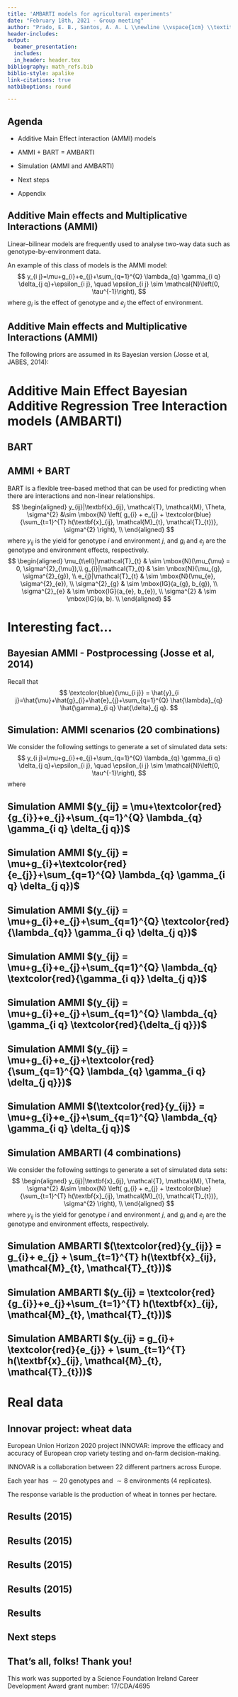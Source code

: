 ```yaml
---
title: 'AMBARTI models for agricultural experiments'
date: "February 18th, 2021 - Group meeting"
author: "Prado, E. B., Santos, A. A. L \\newline \\vspace{1cm} \\textit{Hamilton Institute \\& Dept. of Mathematics and Statistics} \\newline \\vspace{1cm} \\includegraphics[width=3cm]{MU_logo.jpg}"
header-includes:
output:
  beamer_presentation:
  includes:
  in_header: header.tex
bibliography: math_refs.bib
biblio-style: apalike
link-citations: true
natbiboptions: round

---
```

## Agenda
  
- Additive Main Effect interaction (AMMI) models
\vspace{0.5cm}

- AMMI + BART = AMBARTI
\vspace{0.5cm}

- Simulation (AMMI and AMBARTI)
\vspace{0.5cm}

- Next steps
\vspace{0.5cm}

- Appendix

<!-------------------------------------------------------------------------------------------------------------->
  <!-------------------------------------------------------------------------------------------------------------->
  
## Additive Main effects and Multiplicative Interactions (AMMI)
  
Linear–bilinear models are frequently used to analyse two-way data such as
genotype-by-environment data.

\vspace{0.1cm}
An example of this class of models is the AMMI model:
$$
  y_{i j}=\mu+g_{i}+e_{j}+\sum_{q=1}^{Q} \lambda_{q} \gamma_{i q} \delta_{j q}+\epsilon_{i j}, \quad \epsilon_{i j} \sim \mathcal{N}\left(0, \tau^{-1}\right),
$$
where $g_{i}$ is the effect of genotype and $e_{j}$ the effect of environment.

## Additive Main effects and Multiplicative Interactions (AMMI)

The following priors are assumed in its Bayesian version (Josse et al, JABES, 2014):
\vspace{-0.5cm}
\begin{eqnarray*} 
\mu & \sim& \mbox{N}\left(m, s_{\mu}^{2}\right), \\ 
g_{i} & \sim&  \mbox{N}\left(0, s_{g}^{2}\right), \\
e_{j} &\sim& \mbox{N}\left(0, s_{e}^{2}\right), \\
\left(\lambda_{q}\right)_{q=1, \ldots, Q} &\sim& \text { ordered sample of } Q \text { independent } \mbox{N}^{+}\left(0, s_{\lambda}^{2}\right), \\
\gamma_{1 q} & \sim&  \mbox{N}^{+}(0,1) \quad \text { for } q=1, \ldots, Q, \\
\gamma_{i q} & \sim&  \mbox{N}(0,1) \quad \text { for } i>1 \text { and } q=1, \ldots, Q, \\ \delta_{j q} & \sim&  \mbox{N}(0,1) \quad \text { for } j \geq 1 \text { and } q=1, \ldots, Q, \\
\sigma_{E} & \sim& \mbox{U}\left(0, S_{\mathrm{ME}}\right).
\end{eqnarray*}

<!-------------------------------------------------------------------------------------------------------------->
  <!-------------------------------------------------------------------------------------------------------------->
  
# Additive Main Effect Bayesian Additive Regression Tree Interaction models (AMBARTI)
  
## BART
  
\begin{figure}
\centering
\begin{tabular}{c}
\includegraphics[width=0.95\linewidth]{TreeTermsBART.pdf}
\end{tabular}
\end{figure}


## AMMI + BART

BART is a flexible tree-based method that can be used for predicting when there are interactions and non-linear relationships.
$$
\begin{aligned}
y_{ij}|\textbf{x}_{ij}, \mathcal{T}, \mathcal{M}, \Theta, \sigma^{2} &\sim \mbox{N} \left( g_{i} + e_{j} + \textcolor{blue}{\sum_{t=1}^{T} h(\textbf{x}_{ij}, \mathcal{M}_{t}, \mathcal{T}_{t})}, \sigma^{2} \right), \\
\end{aligned}
$$
where $y_{ij}$ is the yield for genotype $i$ and environment $j$, and $g_i$ and $e_j$ are the genotype and environment effects, respectively. 
$$
  \begin{aligned}
\mu_{t\ell}|\mathcal{T}_{t}  & \sim \mbox{N}(\mu_{\mu} = 0, \sigma^{2}_{\mu}),\\
g_{i}|\mathcal{T}_{t}   & \sim \mbox{N}(\mu_{g}, \sigma^{2}_{g}), \\
e_{j}|\mathcal{T}_{t}   & \sim \mbox{N}(\mu_{e}, \sigma^{2}_{e}), \\
\sigma^{2}_{g} & \sim \mbox{IG}(a_{g}, b_{g}), \\
\sigma^{2}_{e} & \sim \mbox{IG}(a_{e}, b_{e}), \\
\sigma^{2} & \sim \mbox{IG}(a, b). \\
\end{aligned}
$$
  
# Interesting fact...
  
## Bayesian AMMI - Postprocessing (Josse et al, 2014)
  Recall that
\vspace{-0.1cm}
$$
  \textcolor{blue}{\mu_{i j}} = \hat{y}_{i j}=\hat{\mu}+\hat{g}_{i}+\hat{e}_{j}+\sum_{q=1}^{Q} \hat{\lambda}_{q} \hat{\gamma}_{i q} \hat{\delta}_{j q}.
$$
  \textit{"This means that, concretely, $S$ matrices of size $I \times J$ are available
    as draws from the posterior distributions of the $\textcolor{blue}{\mu_{ij}}$. Thus, it is
    possible to \textcolor{blue}{apply a postprocessing on each matrix} $(s = 1, . . . , S)$ performing the classical
    procedure (in accordance with the chosen constraints): each matrix is centered by row and
    by column, and an SVD is applied on the resulting matrix. Consequently, for each $s$, \textcolor{blue}{new
    parameters ($\mu$, $g$, $e$, $\gamma$, $\delta$, $\lambda_{q}$) meeting the constraints are available}. Consequently, draws in the posterior distribution of the parameters (taking the $S$ new values) are available. Such a postprocessing makes it easier to interpret the results."}

## Simulation: AMMI scenarios (20 combinations)

We consider the following settings to generate a set of simulated data sets:
$$
y_{i j}=\mu+g_{i}+e_{j}+\sum_{q=1}^{Q} \lambda_{q} \gamma_{i q} \delta_{j q}+\epsilon_{i j}, \quad \epsilon_{i j} \sim \mathcal{N}\left(0, \tau^{-1}\right),
$$
where
\begin{itemize}
\item $\mu = 100$, $\tau = 1$.
\item $I = J = c(10, 25)$ (without repetitions).
\item $e_{j} \sim \mbox{N}(0, s_e)$, with $s_e = c(1,5)$.
\item $g_{i} \sim \mbox{N}(0, s_g)$, with $s_g = c(1,5)$.
\item $Q = c(1, 2, 3)$, with $\lambda = c(8, 12, [8, 12], [10, 12],[8, 10, 12])$.
\item We used RMSE (Root Mean Squared Error) and RRMSE (Relative Root Mean Squared Error).
\end{itemize}

## Simulation AMMI $(y_{ij} = \mu+\textcolor{red}{g_{i}}+e_{j}+\sum_{q=1}^{Q} \lambda_{q} \gamma_{i q} \delta_{j q})$

\begin{center}
\includegraphics[width=0.95\linewidth]{AMMI_I10_rrmse_gsa.pdf}
\end{center}

## Simulation AMMI $(y_{ij} = \mu+g_{i}+\textcolor{red}{e_{j}}+\sum_{q=1}^{Q} \lambda_{q} \gamma_{i q} \delta_{j q})$

\begin{center}
\includegraphics[width=0.95\linewidth]{AMMI_I10_rrmse_esa.pdf}
\end{center}

## Simulation AMMI $(y_{ij} = \mu+g_{i}+e_{j}+\sum_{q=1}^{Q} \textcolor{red}{\lambda_{q}} \gamma_{i q} \delta_{j q})$

\begin{center}
\includegraphics[width=0.95\linewidth]{AMMI_I10_lambda_rrmsesa.pdf}
\end{center}

## Simulation AMMI $(y_{ij} = \mu+g_{i}+e_{j}+\sum_{q=1}^{Q} \lambda_{q} \textcolor{red}{\gamma_{i q}} \delta_{j q})$

\begin{center}
\includegraphics[width=0.95\linewidth]{AMMI_I10_gamma_rrmsesa.pdf}
\end{center}

## Simulation AMMI $(y_{ij} = \mu+g_{i}+e_{j}+\sum_{q=1}^{Q} \lambda_{q} \gamma_{i q} \textcolor{red}{\delta_{j q}})$

\begin{center}
\includegraphics[width=0.95\linewidth]{AMMI_I10_delta_rrmsesa.pdf}
\end{center}

## Simulation AMMI $(y_{ij} = \mu+g_{i}+e_{j}+\textcolor{red}{\sum_{q=1}^{Q} \lambda_{q} \gamma_{i q} \delta_{j q}})$

\begin{center}
\includegraphics[width=0.95\linewidth]{AMMI_I10_rmse_blinearsa.pdf}
\end{center}

## Simulation AMMI $(\textcolor{red}{y_{ij}} = \mu+g_{i}+e_{j}+\sum_{q=1}^{Q} \lambda_{q} \gamma_{i q} \delta_{j q})$

\begin{center}
\includegraphics[width=0.95\linewidth]{AMMI_I10_y_test_rmsesa.pdf}
\end{center}

## Simulation AMBARTI (4 combinations)
We consider the following settings to generate a set of simulated data sets:
$$
  \begin{aligned}
y_{ij}|\textbf{x}_{ij}, \mathcal{T}, \mathcal{M}, \Theta, \sigma^{2} &\sim \mbox{N} \left( g_{i} + e_{j} + \textcolor{blue}{\sum_{t=1}^{T} h(\textbf{x}_{ij}, \mathcal{M}_{t}, \mathcal{T}_{t})}, \sigma^{2} \right), \\
\end{aligned}
$$
  where $y_{ij}$ is the yield for genotype $i$ and environment $j$, and $g_i$ and $e_j$ are the genotype and environment effects, respectively. 
\begin{itemize}
\item $\sigma^{2} = 1$, $T=200$.
\item $I = J = c(10, 25)$ (without repetitions).
\item $\mu_{t\ell}|\mathcal{T}_{t} \sim \mbox{N}(\mu_{\mu} = 0, \sigma^{2}_{\mu} = 3).$
  \item $e_{j} \sim \mbox{N}(0, s_e)$, with $s_e = c(1,5)$.
\item $g_{i} \sim \mbox{N}(0, s_g)$, with $s_g = c(1,5)$.
\end{itemize}

## Simulation AMBARTI $(\textcolor{red}{y_{ij}} = g_{i}+ e_{j} + \sum_{t=1}^{T} h(\textbf{x}_{ij}, \mathcal{M}_{t}, \mathcal{T}_{t}))$

\begin{center}
\includegraphics[width=0.95\linewidth]{AMBARTI_y_test_rmsesa.pdf}
\end{center}

## Simulation AMBARTI $(y_{ij} = \textcolor{red}{g_{i}}+e_{j}+\sum_{t=1}^{T} h(\textbf{x}_{ij}, \mathcal{M}_{t}, \mathcal{T}_{t}))$

\begin{center}
\includegraphics[width=0.95\linewidth]{AMBARTI_rrmse_gsa.pdf}
\end{center}

## Simulation AMBARTI $(y_{ij} = g_{i}+ \textcolor{red}{e_{j}} + \sum_{t=1}^{T} h(\textbf{x}_{ij}, \mathcal{M}_{t}, \mathcal{T}_{t}))$

\begin{center}
\includegraphics[width=0.95\linewidth]{AMBARTI_rrmse_esa.pdf}
\end{center}

# Real data

## Innovar project: wheat data \includegraphics[width=0.04\linewidth]{wheat2.png}

European Union Horizon 2020 project INNOVAR: improve the efficacy and accuracy of European crop variety testing and on-farm decision-making.
\vspace{0.4cm}

INNOVAR is a collaboration between 22 different partners across Europe.
\vspace{0.4cm}

Each year has $\sim 20$ genotypes and $\sim 8$ environments (4 replicates).
\vspace{0.4cm}

The response variable is the production of wheat in tonnes per hectare.

## Results (2015)

\begin{center}
\includegraphics[width=0.95\linewidth]{real_dataset_by_g.pdf}
\end{center}

## Results (2015)

\begin{center}
\includegraphics[width=0.95\linewidth]{real_dataset_by_e.pdf}
\end{center}

## Results (2015)

\begin{center}
\includegraphics[width=0.95\linewidth]{real_dataset_g.pdf}
\end{center}

## Results (2015)

\begin{center}
\includegraphics[width=0.95\linewidth]{real_dataset_e.pdf}
\end{center}

## Results
\begin{table}
\centering
 \begin{tabular}{ccc} 
 \hline
 Year &  AMMI & AMBARTI \\
 \hline
  2010 & 0.5030 & \textcolor{blue}{0.4814} \\
  2011 & 0.4539 & \textcolor{blue}{0.4263} \\
  2012 & 0.3755 & \textcolor{blue}{0.3029} \\
  2013 & 0.4416 & \textcolor{blue}{0.4247} \\
  2014 & 0.4644 & \textcolor{blue}{0.4386} \\
  2015 & 0.3811 & \textcolor{blue}{0.3389} \\
  2016 & 0.4205 & \textcolor{blue}{0.3830} \\
  2017 & 0.4175 & \textcolor{blue}{0.3928} \\
  2018 & 0.5659 & \textcolor{blue}{0.5532} \\
  2019 & 0.4509 & \textcolor{blue}{0.4010} \\
 \hline
 \end{tabular}
 \caption{RMSE for $\hat{y}$ on test data}
\end{table}


## Next steps

\begin{enumerate} 
\vspace{0.005cm}
\item Start writing the paper.
\end{enumerate}

## That's all, folks! Thank you!

This work was supported by a Science Foundation Ireland Career Development Award grant number: 17/CDA/4695
\begin{center}
\includegraphics[width=7cm]{SFI_logo.jpg}
\end{center}

<!-------------------------------------------------------------------------------------------------------------->
<!-------------------------------------------------------------------------------------------------------------->
